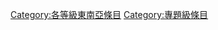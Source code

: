 {{catmore1|[[Wikipedia:東南亞專題|Wikipedia:東南亞專題]]}}
{{Articles by Quality|topic=东南亚|project=東南亞|format=toc}}

[[Category:各等級東南亞條目|Category:各等級東南亞條目]]
[[Category:專題級條目|Category:專題級條目]]